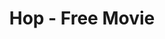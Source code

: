 ---
title: Hop - Free Movie



eventNote: The Easter Bunny will be there at noon for pictures with the kids before the movie.

contact:
  - name: Karen Cannady
    phone: 780-385-8795
  - name: Marilou Yampolsky
    phone: 780-679-8975



description: E.B., the Easter Bunny's teenage son, heads to Hollywood, determined to become a drummer in a rock 'n' roll band.

rating: PG
genre:
  - Adventure
  - Animation
  - Comedy
  - Family
length: 1h 36m
cast:
  - Russell Brand
  - James Marsden
  - Elizabeth Perkins
showtimes:
  - Apr 19th - 2pm Matinee
poster: ./images/hop.jpg
trailer: https://www.youtube.com/watch?v=UCvq35jicjI
socialImage: ./images/hop.jpg
reelAlternative: false
---